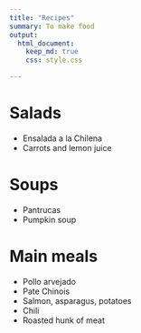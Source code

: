 ```yaml
---
title: "Recipes"
summary: To make food
output:
  html_document:
    keep_md: true
    css: style.css

---
```


# Salads
- Ensalada a la Chilena
- Carrots and lemon juice


# Soups
- Pantrucas
- Pumpkin soup


# Main meals
- Pollo arvejado
- Pate Chinois
- Salmon, asparagus, potatoes
- Chili
- Roasted hunk of meat 
